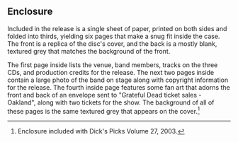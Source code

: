
== Enclosure ==

Included in the release is a single sheet of paper, printed on both sides and folded into thirds, yielding six pages that make a snug fit inside the case. The front is a replica of the disc's cover, and the back is a mostly blank, textured grey that matches the background of the front.

The first page inside lists the venue, band members, tracks on the three CDs, and production credits for the release.  The next two pages inside contain a large photo of the band on stage along with copyright information for the release.  The fourth inside page features some fan art that adorns the front and back of an envelope sent to "Grateful Dead ticket sales - Oakland", along with two tickets for the show.  The background of all of these pages is the same textured grey that appears on the cover.<ref>Enclosure included with Dick's Picks Volume 27, 2003.</ref>


